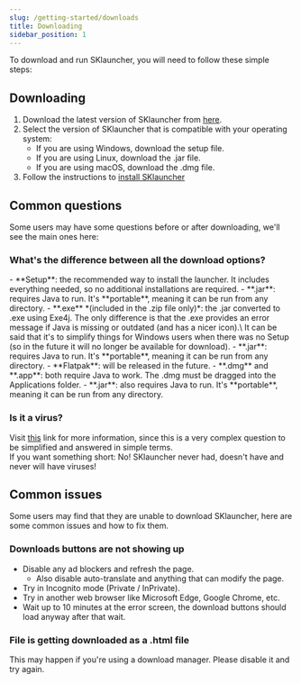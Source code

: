 ```yaml
---
slug: /getting-started/downloads
title: Downloading
sidebar_position: 1
---
```



To download and run SKlauncher, you will need to follow these simple steps:

## Downloading
1. Download the latest version of SKlauncher from [here](https://skmedix.pl/downloads).
2. Select the version of SKlauncher that is compatible with your operating system:
    - If you are using Windows, download the setup file.
    - If you are using Linux, download the .jar file.
    - If you are using macOS, download the .dmg file.
3. Follow the instructions to [install SKlauncher](/getting-started/install)

## Common questions
Some users may have some questions before or after downloading, we'll see the main ones here:

### What's the difference between all the download options?

<Tabs>
  <TabItem value="Windows" label="Windows" default>
    - **Setup**: the recommended way to install the launcher. It includes everything needed, so no additional installations are required.
    - **.jar**: requires Java to run. It's **portable**, meaning it can be run from any directory.
    - **.exe** *(included in the .zip file only)*: the .jar converted to .exe using Exe4j. The only difference is that the .exe provides an error message if Java is missing or outdated (and has a nicer icon).\
                It can be said that it's to simplify things for Windows users when there was no Setup (so in the future it will no longer be available for download).
  </TabItem>
  <TabItem value="Linux" label="Linux">
    - **.jar**: requires Java to run. It's **portable**, meaning it can be run from any directory.
    - **Flatpak**: will be released in the future.
  </TabItem>
  <TabItem value="macOS" label="macOS">
    - **.dmg** and **.app**: both require Java to work. The .dmg must be dragged into the Applications folder.
    - **.jar**: also requires Java to run. It's **portable**, meaning it can be run from any directory.
  </TabItem>
</Tabs>

### Is it a virus?
Visit [this](/virus) link for more information, since this is a very complex question to be simplified and answered in simple terms.\
If you want something short: No! SKlauncher never had, doesn't have and never will have viruses!

## Common issues
Some users may find that they are unable to download SKlauncher, here are some common issues and how to fix them.

### Downloads buttons are not showing up
- Disable any ad blockers and refresh the page.
    - Also disable auto-translate and anything that can modify the page.
- Try in Incognito mode (Private / InPrivate).
- Try in another web browser like Microsoft Edge, Google Chrome, etc.
- Wait up to 10 minutes at the error screen, the download buttons should load anyway after that wait.

### File is getting downloaded as a .html file
This may happen if you're using a download manager. Please disable it and try again.
